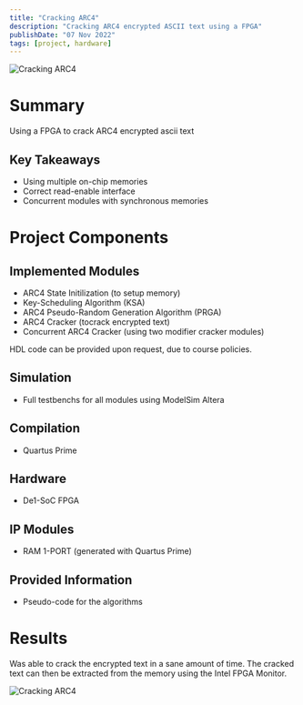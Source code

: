 ```yaml
---
title: "Cracking ARC4"
description: "Cracking ARC4 encrypted ASCII text using a FPGA"
publishDate: "07 Nov 2022"
tags: [project, hardware]
---
```


![Cracking ARC4](/static/images/cracking-arc4.jpg)

# Summary

Using a FPGA to crack ARC4 encrypted ascii text

## Key Takeaways

- Using multiple on-chip memories
- Correct read-enable interface
- Concurrent modules with synchronous memories

# Project Components

## Implemented Modules

- ARC4 State Initilization (to setup memory)
- Key-Scheduling Algorithm (KSA)
- ARC4 Pseudo-Random Generation Algorithm (PRGA)
- ARC4 Cracker (tocrack encrypted text)
- Concurrent ARC4 Cracker (using two modifier cracker modules)

HDL code can be provided upon request, due to course policies.

## Simulation

- Full testbenchs for all modules using ModelSim Altera

## Compilation

- Quartus Prime

## Hardware

- De1-SoC FPGA

## IP Modules

- RAM 1-PORT (generated with Quartus Prime)

## Provided Information

- Pseudo-code for the algorithms

# Results

Was able to crack the encrypted text in a sane amount of time. The cracked text can then be extracted from the memory using the Intel FPGA Monitor.

![Cracking ARC4](/static/images/cracking-arc4.jpg)
